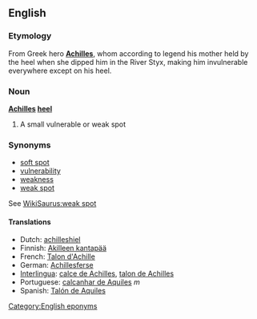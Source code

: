 ==English==

===Etymology===
From Greek hero '''[[Achilles]]''', whom according to legend his mother held by the heel when she dipped him in the River Styx, making him invulnerable everywhere except on his heel.

===Noun===
'''[[Achilles]] [[heel]]''' 

# A small vulnerable or weak spot

===Synonyms===
*[[soft spot]]
*[[vulnerability]]
*[[weakness]]
*[[weak spot]]

See [[WikiSaurus:weak spot]]


====Translations====
*Dutch: [[achilleshiel]]
*Finnish: [[Akilleen kantapää]]
*French: [[Talon d'Achille]] 
*German: [[Achillesferse]] {{f}}
*[[Interlingua]]: [[calce de Achilles]], [[talon de Achilles]] 
*Portuguese: [[calcanhar de Aquiles]] ''m''
*Spanish: [[Talón de Aquiles]]

[[Category:English eponyms]]